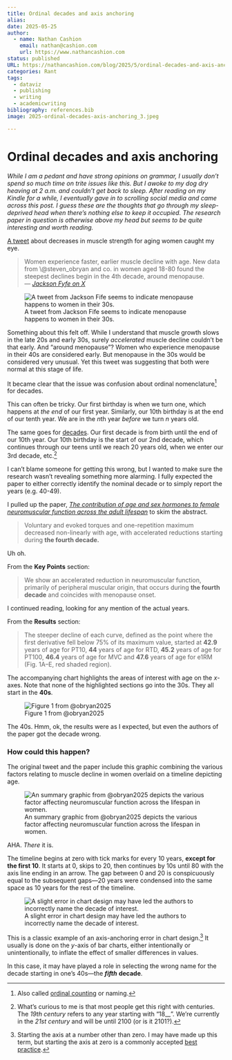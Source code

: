 ```yaml
---
title: Ordinal decades and axis anchoring
alias:
date: 2025-05-25
author: 
  - name: Nathan Cashion
    email: nathan@cashion.com
    url: https://www.nathancashion.com
status: published
URL: https://nathancashion.com/blog/2025/5/ordinal-decades-and-axis-anchoring
categories: Rant
tags:
  - dataviz
  - publishing
  - writing
  - academicwriting
bibliography: references.bib
image: 2025-ordinal-decades-axis-anchoring_3.jpeg

---
```


# Ordinal decades and axis anchoring

*While I am a pedant and have strong opinions on grammar, I usually don't spend so much time on trite issues like this. But I awoke to my dog dry heaving at 2 a.m. and couldn't get back to sleep. After reading on my Kindle for a while, I eventually gave in to scrolling social media and came across this post. I guess these are the thoughts that go through my sleep-deprived head when there's nothing else to keep it occupied. The research paper in question is otherwise above my head but seems to be quite interesting and worth reading.*

[A tweet](https://x.com/jacksonfyfe/status/1922972089071337763?s=61&t=hBkCbqyBv1xxnaE0129BzQ) about decreases in muscle strength for aging women caught my eye.

> Women experience faster, earlier muscle decline with age. New data from \\\@steven_obryan and co. in women aged 18-80 found the steepest declines begin in the 4th decade, around menopause.\
> <cite>— [Jackson Fyfe on X](https://x.com/jacksonfyfe/status/1922972089071337763?s=61&t=hBkCbqyBv1xxnaE0129BzQ)</cite>

![A tweet from Jackson Fife seems to indicate menopause happens to women in their 30s.](2025-ordinal-decades-axis-anchoring_2.jpeg)

Something about this felt off. While I understand that muscle growth slows in the late 20s and early 30s, surely *accelerated* muscle decline couldn’t be that early. And “around menopause”? Women who experience menopause in their 40s are considered early. But menopause in the 30s would be considered very unusual. Yet this tweet was suggesting that both were normal at this stage of life.

It became clear that the issue was confusion about ordinal nomenclature[^1] for decades.

[^1]: Also called [ordinal counting](https://en.wikipedia.org/wiki/Ordinal_numeral) or naming.

This can often be tricky. Our first birthday is when we turn one, which happens at *the end* of our first year. Similarly, our 10th birthday is at the end of our tenth year. We are in the *n*th year *before* we turn *n* years old.

The same goes for [decades](https://en.wikipedia.org/wiki/Decade#0-to-9_decade). Our first decade is from birth until the end of our 10th year. Our 10th birthday is the start of our 2nd decade, which continues through our teens until we reach 20 years old, when we enter our 3rd decade, etc.[^2]

[^2]: What's curious to me is that most people get this right with centuries. The *19th century* refers to any year starting with "18\_\_". We're currently in the *21st century* and will be until 2100 (or is it 2101?).

I can’t blame someone for getting this wrong, but I wanted to make sure the research wasn’t revealing something more alarming. I fully expected the paper to either correctly identify the nominal decade or to simply report the years (e.g. 40-49).

I pulled up the paper, [*The contribution of age and sex hormones to female neuromuscular function across the adult lifespan*](https://physoc.onlinelibrary.wiley.com/doi/10.1113/JP287496) to skim the abstract.

> Voluntary and evoked torques and one-repetition maximum decreased non-linearly with age, with accelerated reductions starting during **the fourth decade.**

Uh oh.

From the **Key Points** section:

> We show an accelerated reduction in neuromuscular function, primarily of peripheral muscular origin, that occurs during **the fourth decade** and coincides with menopause onset.

I continued reading, looking for any mention of the actual years.

From the **Results** section:

> The steeper decline of each curve, defined as the point where the first derivative fell below 75% of its maximum value, started at **42.9** years of age for PT10, **44** years of age for RTD, **45.2** years of age for PT100, **46.4** years of age for MVC and **47.6** years of age for e1RM (Fig. 1A–E, red shaded region).

The accompanying chart highlights the areas of interest with age on the *x*-axes. Note that none of the highlighted sections go into the 30s. They all start in the **40s**.

![Figure 1 from @obryan2025](2025-ordinal-decades-axis-anchoring_4.jpeg)

The 40s. Hmm, ok, the results were as I expected, but even the authors of the paper got the decade wrong.

### How could this happen?

The original tweet and the paper include this graphic combining the various factors relating to muscle decline in women overlaid on a timeline depicting age.

![An summary graphic from @obryan2025 depicts the various factor affecting neuromuscular function across the lifespan in women.](2025-ordinal-decades-axis-anchoring_3.jpeg)

AHA. *There* it is.

The timeline begins at zero with tick marks for every 10 years, **except for the first 10**. It starts at 0, skips to 20, then continues by 10s until 80 with the axis line ending in an arrow. The gap between 0 and 20 is conspicuously equal to the subsequent gaps—20 years were condensed into the same space as 10 years for the rest of the timeline.

![A slight error in chart design may have led the authors to incorrectly name the decade of interest.](2025-ordinal-decades-axis-anchoring_1.jpeg)

This is a classic example of an axis-anchoring error in chart design.[^3] It usually is done on the *y*-axis of bar charts, either intentionally or unintentionally, to inflate the effect of smaller differences in values.

[^3]: Starting the axis at a number other than zero. I may have made up this term, but starting the axis at zero is a commonly accepted [best practice](https://guides.library.duke.edu/datavis/topten).

In this case, it may have played a role in selecting the wrong name for the decade starting in one's 40s—the ***fifth*** **decade**.